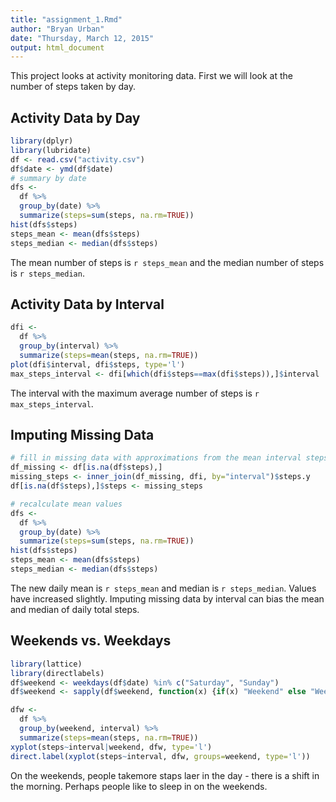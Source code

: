 ```yaml
---
title: "assignment_1.Rmd"
author: "Bryan Urban"
date: "Thursday, March 12, 2015"
output: html_document
---
```


This project looks at activity monitoring data. First we will look at the number of steps taken by day.

## Activity Data by Day
```r
library(dplyr)
library(lubridate)
df <- read.csv("activity.csv")
df$date <- ymd(df$date)
# summary by date
dfs <- 
  df %>%
  group_by(date) %>%
  summarize(steps=sum(steps, na.rm=TRUE))
hist(dfs$steps)
steps_mean <- mean(dfs$steps)
steps_median <- median(dfs$steps)
```

The mean number of steps is `r steps_mean` and the median number of steps is `r steps_median`.

## Activity Data by Interval
```r
dfi <-
  df %>%
  group_by(interval) %>%
  summarize(steps=mean(steps, na.rm=TRUE))
plot(dfi$interval, dfi$steps, type='l')
max_steps_interval <- dfi[which(dfi$steps==max(dfi$steps)),]$interval
```
The interval with the maximum average number of steps is `r max_steps_interval`. 

## Imputing Missing Data 
```r
# fill in missing data with approximations from the mean interval steps
df_missing <- df[is.na(df$steps),]
missing_steps <- inner_join(df_missing, dfi, by="interval")$steps.y
df[is.na(df$steps),]$steps <- missing_steps

# recalculate mean values
dfs <- 
  df %>%
  group_by(date) %>%
  summarize(steps=sum(steps, na.rm=TRUE))
hist(dfs$steps)
steps_mean <- mean(dfs$steps)
steps_median <- median(dfs$steps)
```
The new daily mean is `r steps_mean` and median is `r steps_median`. Values have increased slightly. Imputing missing data by interval can bias the mean and median of daily total steps.

## Weekends vs. Weekdays
```r
library(lattice)
library(directlabels)
df$weekend <- weekdays(df$date) %in% c("Saturday", "Sunday")
df$weekend <- sapply(df$weekend, function(x) {if(x) "Weekend" else "Weekday"})

dfw <-
  df %>%
  group_by(weekend, interval) %>%
  summarize(steps=mean(steps, na.rm=TRUE))
xyplot(steps~interval|weekend, dfw, type='l')
direct.label(xyplot(steps~interval, dfw, groups=weekend, type='l'))
```
On the weekends, people takemore staps laer in the day - there is a shift in the morning. Perhaps people like to sleep in on the weekends. 


